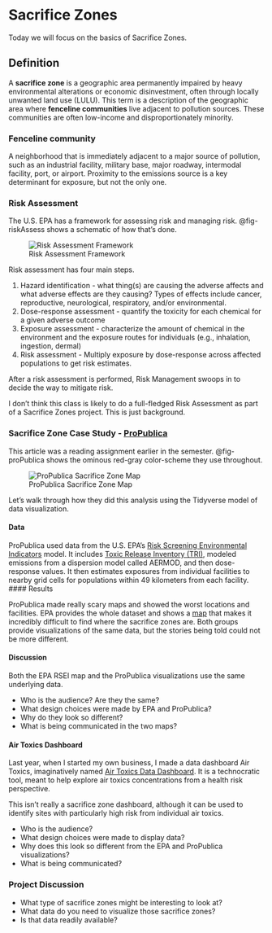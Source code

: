 # Sacrifice Zones {#sec-sacrifice}

::: {.callout-note appearance="simple"}
Today we will focus on the basics of Sacrifice Zones.
:::

## Definition

A **sacrifice zone** is a geographic area permanently impaired by heavy environmental alterations or economic disinvestment, often through locally unwanted land use (LULU). This term is a description of the geographic area where **fenceline communities** live adjacent to pollution sources. These communities are often low-income and disproportionately minority.    

### Fenceline community

A neighborhood that is immediately adjacent to a major source of pollution, such as an industrial facility, military base, major roadway, intermodal facility, port, or airport. Proximity to the emissions source is a key determinant for exposure, but not the only one.

### Risk Assessment

The U.S. EPA has a framework for assessing risk and managing risk. @fig-riskAssess shows a schematic of how that's done.

![Risk Assessment Framework](https://www.epa.gov/sites/default/files/2014-05/image002.jpg){#fig-riskAssess}

Risk assessment has four main steps.

1. Hazard identification - what thing(s) are causing the adverse affects and what adverse effects are they causing? Types of effects include cancer, reproductive, neurological, respiratory, and/or environmental.
2. Dose-response assessment - quantify the toxicity for each chemical for a given adverse outcome
3. Exposure assessment - characterize the amount of chemical in the environment and the exposure routes for individuals (e.g., inhalation, ingestion, dermal) 
4. Risk assessment - Multiply exposure by dose-response across affected populations to get risk estimates.  

After a risk assessment is performed, Risk Management swoops in to decide the way to mitigate risk.  

I don't think this class is likely to do a full-fledged Risk Assessment as part of a Sacrifice Zones project.  This is just background.

### Sacrifice Zone Case Study - [ProPublica](https://www.propublica.org/series/sacrifice-zones)

This article was a reading assignment earlier in the semester. @fig-proPublica shows the ominous red-gray color-scheme they use throughout.   

![ProPublica Sacrifice Zone Map](https://assets-c3.propublica.org/images/externals/_threeTwo1600w/toxmap-3x2_2021-11-01-204225_lkky.png){#fig-proPublica}

Let's walk through how they did this analysis using the Tidyverse model of data visualization.

#### Data 

ProPublica used data from the U.S. EPA's [Risk Screening Environmental Indicators](https://www.epa.gov/rsei) model. It includes [Toxic Release Inventory (TRI)](https://www.epa.gov/toxics-release-inventory-tri-program), modeled emissions from a dispersion model called AERMOD, and then dose-response values. It then estimates exposures from individual facilities to nearby grid cells for populations within 49 kilometers from each facility.  
#### Results

ProPublica made really scary maps and showed the worst locations and facilities. EPA provides the whole dataset and shows a [map](https://www.epa.gov/rsei/rsei-results-map) that makes it incredibly difficult to find where the sacrifice zones are. Both groups provide visualizations of the same data, but the stories being told could not be more different.    

#### Discussion

Both the EPA RSEI map and the ProPublica visualizations use the same underlying data. 

* Who is the audience? Are they the same?
* What design choices were made by EPA and ProPublica? 
* Why do they look so different? 
* What is being communicated in the two maps?

#### Air Toxics Dashboard 

Last year, when I started my own business, I made a data dashboard Air Toxics, imaginatively named [Air Toxics Data Dashboard](https://radicalresearch.shinyapps.io/ToxicsDashboard/). It is a technocratic tool, meant to help explore air toxics concentrations from a health risk perspective.  

This isn't really a sacrifice zone dashboard, although it can be used to identify sites with particularly high risk from individual air toxics.  

* Who is the audience?
* What design choices were made to display data?
* Why does this look so different from the EPA and ProPublica visualizations?
* What is being communicated?  

### Project Discussion

* What type of sacrifice zones might be interesting to look at?
* What data do you need to visualize those sacrifice zones?
* Is that data readily available? 












